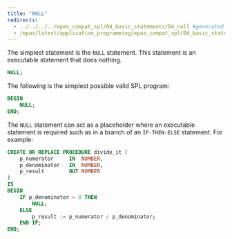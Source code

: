 ```yaml
---
title: "NULL"
redirects:
  - ../../../../epas_compat_spl/04_basic_statements/04_null #generated for docs/epas/reorg-role-use-case-mode
  - /epas/latest/application_programming/epas_compat_spl/04_basic_statements/04_null/
---
```


<div id="null" class="registered_link"></div>

The simplest statement is the `NULL` statement. This statement is an executable statement that does nothing.

```sql
NULL;
```

The following is the simplest possible valid SPL program:

```sql
BEGIN
    NULL;
END;
```

The `NULL` statement can act as a placeholder where an executable statement is required such as in a branch of an `IF-THEN-ELSE` statement. For example:

```sql
CREATE OR REPLACE PROCEDURE divide_it (
    p_numerator     IN  NUMBER,
    p_denominator   IN  NUMBER,
    p_result        OUT NUMBER
)
IS
BEGIN
    IF p_denominator = 0 THEN
        NULL;
    ELSE
        p_result := p_numerator / p_denominator;
    END IF;
END;
```
